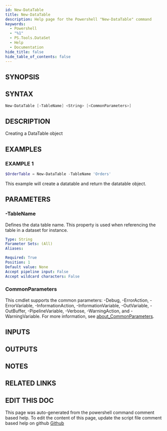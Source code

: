 ```yaml
---
id: New-DataTable
title: New-DataTable
description: Help page for the Powershell "New-DataTable" command
keywords:
  - Powershell
  - "%1"
  - PS.Tools.DataSet
  - Help
  - Documentation
hide_title: false
hide_table_of_contents: false
---
```


## SYNOPSIS

## SYNTAX

```powershell
New-DataTable [-TableName] <String> [<CommonParameters>]
```

## DESCRIPTION

Creating a DataTable object

## EXAMPLES

### EXAMPLE 1

```powershell
$OrderTable = New-DataTable -TableName 'Orders'
```

This example will create a datatable and return the datatable object.

## PARAMETERS

### -TableName

Defines the data table name.
This property is used when referencing the table in a dataset for instance.

```yaml
Type: String
Parameter Sets: (All)
Aliases:

Required: True
Position: 1
Default value: None
Accept pipeline input: False
Accept wildcard characters: False
```

### CommonParameters

This cmdlet supports the common parameters: -Debug, -ErrorAction, -ErrorVariable, -InformationAction, -InformationVariable, -OutVariable, -OutBuffer, -PipelineVariable, -Verbose, -WarningAction, and -WarningVariable. For more information, see [about_CommonParameters](http://go.microsoft.com/fwlink/?LinkID=113216).

## INPUTS

## OUTPUTS

## NOTES

## RELATED LINKS

## EDIT THIS DOC 

This page was auto-generated from the powershell command comment based help. To edit the content of this page, update the script file comment based help on github [Github](https://github.com/hanpq/PS.Tools.DataSet)
